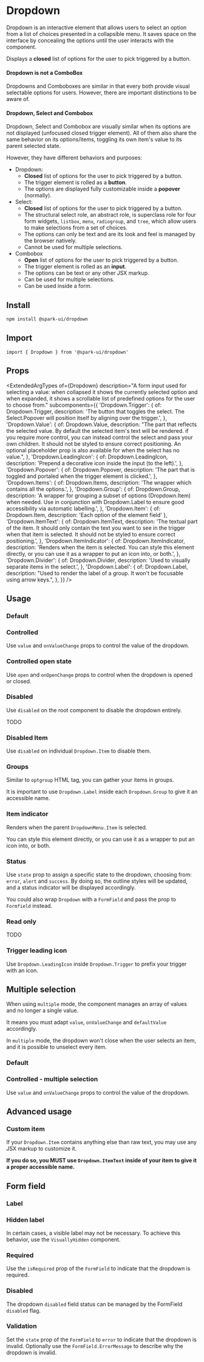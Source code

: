 


<Meta of={stories} />

# Dropdown

Dropdown is an interactive element
that allows users to select an option from a list of choices presented in a collapsible menu.
It saves space on the interface by concealing the options until the user interacts with the component.

Displays a **closed** list of options for the user to pick triggered by a button.

#### Dropdown is not a ComboBox

<Callout kind="warning">
  Dropdowns and Comboboxes are similar in that every both provide visual selectable options for
  users. However, there are important distinctions to be aware of.
</Callout>

#### Dropdown, Select and Combobox

Dropdown, Select and Combobox are visually similar when its options are not displayed
(unfocused closed trigger element).
All of them also share the same behavior on its options/items, toggling its own item's
value to its parent selected state.

However, they have different behaviors and purposes:

- Dropdown:
  - **Closed** list of options for the user to pick triggered by a button.
  - The trigger element is rolled as a **button**.
  - The options are displayed fully customizable inside a **popover** (normally).
- Select:
  - **Closed** list of options for the user to pick triggered by a button.
  - The structural select role, an abstract role, is superclass role for four form widgets, `listbox`, `menu`,
    `radiogroup`, and `tree`, which allow users to make selections from a set of choices.
  - The options can only be text and are its look and feel is managed by the browser natively.
  - Cannot be used for multiple selections.
- Combobox
  - **Open** list of options for the user to pick triggered by a button.
  - The trigger element is rolled as an **input**.
  - The options can be text or any other JSX markup.
  - Can be used for multiple selections.
  - Can be used inside a form.

## Install

```sh
npm install @spark-ui/dropdown
```

## Import

```tsx
import { Dropdown } from '@spark-ui/dropdown'
```

## Props

<ExtendedArgTypes
  of={Dropdown}
  description="A form input used for selecting a value: when collapsed it shows the currently selected option and when expanded, it shows a scrollable list of predefined options for the user to choose from."
  subcomponents={{
    'Dropdown.Trigger': {
      of: Dropdown.Trigger,
      description:
        'The button that toggles the select. The Select.Popover will position itself by aligning over the trigger.',
    },
    'Dropdown.Value': {
      of: Dropdown.Value,
      description:
        "The part that reflects the selected value. By default the selected item's text will be rendered. if you require more control, you can instead control the select and pass your own children. It should not be styled to ensure correct positioning. An optional placeholder prop is also available for when the select has no value.",
    },
    'Dropdown.LeadingIcon': {
      of: Dropdown.LeadingIcon,
      description: 'Prepend a decorative icon inside the input (to the left).',
    },
    'Dropdown.Popover': {
      of: Dropdown.Popover,
      description: 'The part that is toggled and portaled when the trigger element is clicked.',
    },
    'Dropdown.Items': {
      of: Dropdown.Items,
      description: 'The wrapper which contains all the options.',
    },
    'Dropdown.Group': {
      of: Dropdown.Group,
      description:
        'A wrapper for grouping a subset of options (Dropdown.Item) when needed. Use in conjunction with Dropdown.Label to ensure good accessibility via automatic labelling.',
    },
    'Dropdown.Item': { of: Dropdown.Item, description: 'Each option of the element field' },
    'Dropdown.ItemText': {
      of: Dropdown.ItemText,
      description:
        'The textual part of the item. It should only contain the text you want to see in the trigger when that item is selected. It should not be styled to ensure correct positioning.',
    },
    'Dropdown.ItemIndicator': {
      of: Dropdown.ItemIndicator,
      description:
        'Renders when the item is selected. You can style this element directly, or you can use it as a wrapper to put an icon into, or both.',
    },
    'Dropdown.Divider': {
      of: Dropdown.Divider,
      description: 'Used to visually separate items in the select.',
    },
    'Dropdown.Label': {
      of: Dropdown.Label,
      description: "Used to render the label of a group. It won't be focusable using arrow keys.",
    },
  }}
/>

## Usage

### Default

<Canvas of={stories.Default} />

### Controlled

Use `value` and `onValueChange` props to control the value of the dropdown.

<Canvas of={stories.Controlled} />

### Controlled open state

Use `open` and `onOpenChange` props to control when the dropdown is opened or closed.

<Canvas of={stories.ControlledOpenState} />

### Disabled

Use `disabled` on the root component to disable the dropdown entirely.

TODO

### Disabled Item

Use `disabled` on individual `Dropdown.Item` to disable them.

<Canvas of={stories.DisabledItem} />

### Groups

Similar to `optgroup` HTML tag, you can gather your items in groups.

It is important to use `Dropdown.Label` inside each `Dropdown.Group` to give it an accessible name.

<Canvas of={stories.Grouped} />

### Item indicator

Renders when the parent `DropdownMenu.Item` is selected.

You can style this element directly, or you can use it as a wrapper to put an icon into, or both.

<Canvas of={stories.ItemIndicator} />

### Status

Use `state` prop to assign a specific state to the dropdown, choosing from: `error`, `alert` and `success`. By doing so, the outline styles will be updated, and a status indicator will be displayed accordingly.

You could also wrap `Dropdown` with a `FormField` and pass the prop to `Formfield` instead.

<Canvas of={stories.Statuses} />

### Read only

TODO

### Trigger leading icon

Use `Dropdown.LeadingIcon` inside `Dropdown.Trigger` to prefix your trigger with an icon.

<Canvas of={stories.LeadingIcon} />

## Multiple selection

When using `multiple` mode, the component manages an array of values and no longer a single value.

It means you must adapt `value`, `onValueChange` and `defaultValue` accordingly.

In `multiple` mode, the dropdown won't close when the user selects an item, and it is possible to unselect every item.

### Default

<Canvas of={stories.MultipleSelection} />

### Controlled - multiple selection

Use `value` and `onValueChange` props to control the value of the dropdown.

<Canvas of={stories.MultipleSelectionControlled} />

## Advanced usage

### Custom item

If your `Dropdown.Item` contains anything else than raw text, you may use any JSX markup to customize it.

**If you do so, you MUST use `Dropdown.ItemText` inside of your item to give it a proper accessible name.**

<Canvas of={stories.CustomItem} />

## Form field

### Label

<Canvas of={stories.FormFieldLabel} />

### Hidden label

In certain cases, a visible label may not be necessary. To achieve this behavior, use the `VisuallyHidden` component.

<Canvas of={stories.FormFieldHiddenLabel} />

### Required

Use the `isRequired` prop of the `FormField` to indicate that the dropdown is required.

<Canvas of={stories.FormFieldRequired} />

### Disabled

The dropdown `disabled` field status can be managed by the FormField `disabled` flag.

<Canvas of={stories.FormFieldDisabled} />

### Validation

Set the `state` prop of the `FormField` to `error` to indicate that the dropdown is invalid. Optionally use the `FormField.ErrorMessage` to describe why the dropdown is invalid.

<Canvas of={stories.FormFieldValidation} />
